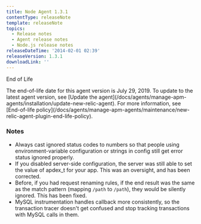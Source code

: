 ```yaml
---
title: Node Agent 1.3.1
contentType: releaseNote
template: releaseNote
topics:
  - Release notes
  - Agent release notes
  - Node.js release notes
releaseDateTime: '2014-02-01 02:39'
releaseVersion: 1.3.1
downloadLink: ''
---
```


End of Life

<Callout variant="important">
  The end-of-life date for this agent version is July 29, 2019. To update to the latest agent version, see [Update the agent](/docs/agents/manage-apm-agents/installation/update-new-relic-agent). For more information, see [End-of-life policy](/docs/agents/manage-apm-agents/maintenance/new-relic-agent-plugin-end-life-policy).
</Callout>

### Notes

* Always cast ignored status codes to numbers so that people using environment-variable configuration or strings in config still get error status ignored properly.
* If you disabled server-side configuration, the server was still able to set the value of apdex_t for your app. This was an oversight, and has been corrected.
* Before, if you had request renaming rules, if the end result was the same as the match pattern (mapping `/path` to `/path`), they would be silently ignored. This has been fixed.
* MySQL instrumentation handles callback more consistently, so the transaction tracer doesn't get confused and stop tracking transactions with MySQL calls in them.
